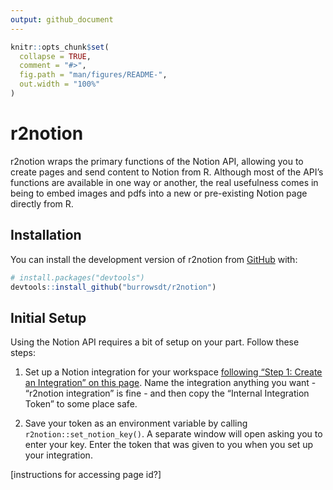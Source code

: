 ```yaml
---
output: github_document
---
```


<!-- README.md is generated from README.Rmd. Please edit that file -->

```r
knitr::opts_chunk$set(
  collapse = TRUE,
  comment = "#>",
  fig.path = "man/figures/README-",
  out.width = "100%"
)
```

# r2notion

<!-- badges: start -->
<!-- badges: end -->

r2notion wraps the primary functions of the Notion API, allowing you to create pages and send content to Notion from R. Although most of the API's functions are available in one way or another, the real usefulness comes in being to embed images and pdfs into a new or pre-existing Notion page directly from R.

## Installation

You can install the development version of r2notion from [GitHub](https://github.com/) with:

``` r
# install.packages("devtools")
devtools::install_github("burrowsdt/r2notion")
```

## Initial Setup

Using the Notion API requires a bit of setup on your part. Follow these steps:

1. Set up a Notion integration for your workspace [following "Step 1: Create an Integration" on this page](https://developers.notion.com/docs/getting-started). Name the integration anything you want - "r2notion integration" is fine - and then copy the "Internal Integration Token" to some place safe.

2. Save your token as an environment variable by calling `r2notion::set_notion_key()`. A separate window will open asking you to enter your key. Enter the token that was given to you when you set up your integration.

[instructions for accessing page id?]

<!-- This is a basic example which shows you how to solve a common problem: -->

<!-- ```{r example} -->
<!-- library(r2notion) -->
<!-- ## basic example code -->
<!-- ``` -->

<!-- What is special about using `README.Rmd` instead of just `README.md`? You can include R chunks like so: -->

<!-- ```{r cars} -->
<!-- summary(cars) -->
<!-- ``` -->

<!-- You'll still need to render `README.Rmd` regularly, to keep `README.md` up-to-date. `devtools::build_readme()` is handy for this. You could also use GitHub Actions to re-render `README.Rmd` every time you push. An example workflow can be found here: <https://github.com/r-lib/actions/tree/v1/examples>. -->

<!-- You can also embed plots, for example: -->

<!-- ```{r pressure, echo = FALSE} -->
<!-- plot(pressure) -->
<!-- ``` -->

<!-- In that case, don't forget to commit and push the resulting figure files, so they display on GitHub and CRAN. -->

